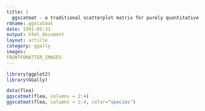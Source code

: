 ```yaml
---
title: |
  ggscatmat - a traditional scatterplot matrix for purely quantitative variables
rdname: ggscatmat
date: 1991-05-31
output: html_document
layout: article
category: ggally
images:
FRONTFOMATTER_IMAGES
---
```


```r
library(ggplot2)
library(GGally)
```

```r

data(flea)
ggscatmat(flea, columns = 2:4)
ggscatmat(flea, columns = 2:4, color="species")



```